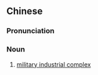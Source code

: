 {{also|军事工业集团}}
==Chinese==
{{zh-forms|s=军事工业集团|type=222}}

===Pronunciation===
{{zh-pron
|m=jūnshì gōngyè jítuán
|cat=n
}}

===Noun===
{{zh-noun}}

# [[w:military industrial complex|military industrial complex]]
